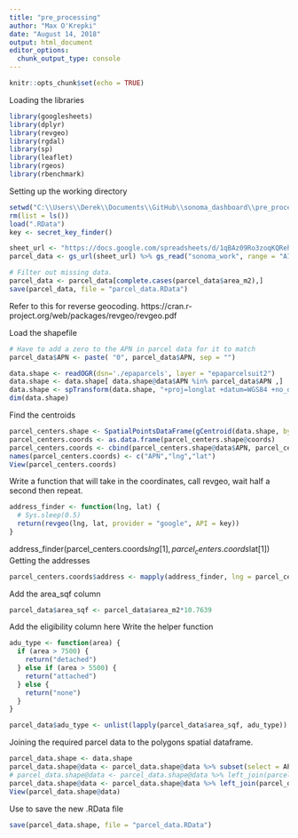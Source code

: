 ```yaml
---
title: "pre_processing"
author: "Max O'Krepki"
date: "August 14, 2018"
output: html_document
editor_options: 
  chunk_output_type: console
---
```


```r
knitr::opts_chunk$set(echo = TRUE)
```

Loading the libraries 
```r
library(googlesheets)
library(dplyr)
library(revgeo)
library(rgdal)
library(sp)
library(leaflet)
library(rgeos)
library(rbenchmark)
```


Setting up the working directory 
```r
setwd("C:\\Users\\Derek\\Documents\\GitHub\\sonoma_dashboard\\pre_processing")
rm(list = ls())
load(".RData")
key <- secret_key_finder()
```


```r
sheet_url <- "https://docs.google.com/spreadsheets/d/1qBAz09Ro3zoqKQRehRM4T8ntjFyaE_-wXuVW88cW45Q/"
parcel_data <- gs_url(sheet_url) %>% gs_read("sonoma_work", range = "A1:N5052")

# Filter out missing data. 
parcel_data <- parcel_data[complete.cases(parcel_data$area_m2),]
save(parcel_data, file = "parcel_data.RData")
```

Refer to this for reverse geocoding. 
https://cran.r-project.org/web/packages/revgeo/revgeo.pdf


Load the shapefile
```r
# Have to add a zero to the APN in parcel data for it to match 
parcel_data$APN <- paste( "0", parcel_data$APN, sep = "")

data.shape <- readOGR(dsn='./epaparcels', layer = "epaparcelsuit2")
data.shape <- data.shape[ data.shape@data$APN %in% parcel_data$APN ,]
data.shape <- spTransform(data.shape, "+proj=longlat +datum=WGS84 +no_defs +ellps=WGS84 +towgs84=0,0,0")
dim(data.shape)
```

Find the centroids
```r
parcel_centers.shape <- SpatialPointsDataFrame(gCentroid(data.shape, byid=TRUE), data.shape@data, match.ID=FALSE)
parcel_centers.coords <- as.data.frame(parcel_centers.shape@coords)
parcel_centers.coords <- cbind(parcel_centers.shape@data$APN, parcel_centers.coords)
names(parcel_centers.coords) <- c("APN","lng","lat")
View(parcel_centers.coords)
```

Write a function that will take in the coordinates, call revgeo, wait half a second then repeat. 
```r
address_finder <- function(lng, lat) {
  # Sys.sleep(0.5)
  return(revgeo(lng, lat, provider = "google", API = key))
}
```

address_finder(parcel_centers.coords$lng[1], parcel_centers.coords$lat[1])
Getting the addresses
```r
parcel_centers.coords$address <- mapply(address_finder, lng = parcel_centers.coords$lng, lat = parcel_centers.coords$lat)
```

Add the area_sqf column
```r
parcel_data$area_sqf <- parcel_data$area_m2*10.7639
```

Add the eligibility column here
Write the helper function
```r
adu_type <- function(area) {
  if (area > 7500) {
    return("detached")
  } else if (area > 5500) {
    return("attached") 
  } else {
    return("none")
  }
}

parcel_data$adu_type <- unlist(lapply(parcel_data$area_sqf, adu_type))
```


Joining the required parcel data to the polygons spatial dataframe. 
```r
parcel_data.shape <- data.shape
parcel_data.shape@data <- parcel_data.shape@data %>% subset(select = APN) 
# parcel_data.shape@data <- parcel_data.shape@data %>% left_join(parcel_data, by = "APN") %>% left_join(y = {subset(parcel_centers.coords, select = c(APN, address))}, by = "APN") # Good to remember but I actually need the centroids for the map. 
parcel_data.shape@data <- parcel_data.shape@data %>% left_join(parcel_data, by = "APN") %>% left_join(parcel_centers.coords, by = "APN")
View(parcel_data.shape@data)
```



Use to save the new .RData file
```r
save(parcel_data.shape, file = "parcel_data.RData")
```

